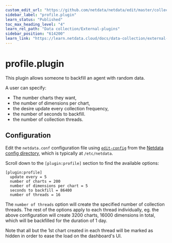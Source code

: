 ```yaml
---
custom_edit_url: "https://github.com/netdata/netdata/edit/master/collectors/profile.plugin/README.md"
sidebar_label: "profile.plugin"
learn_status: "Published"
toc_max_heading_level: "4"
learn_rel_path: "Data collection/External-plugins"
sidebar_position: "614200"
learn_link: "https://learn.netdata.cloud/docs/data-collection/external-plugins/profile.plugin"
---
```

# profile.plugin

This plugin allows someone to backfill an agent with random data.

A user can specify:

 - The number charts they want,
 - the number of dimensions per chart,
 - the desire update every collection frequency,
 - the number of seconds to backfill.
 - the number of collection threads.

## Configuration

Edit the `netdata.conf` configuration file using [`edit-config`](/docs/configuring/configuration#use-edit-config-to-edit-configuration-files) from the [Netdata config directory](/docs/configuring/configuration#the-netdata-config-directory), which is typically at `/etc/netdata`.

Scroll down to the `[plugin:profile]` section to find the available options:

```
[plugin:profile]
  update every = 5
  number of charts = 200
  number of dimensions per chart = 5
  seconds to backfill = 86400
  number of threads = 16
```

The `number of threads` option will create the specified number of collection
threads. The rest of the options apply to each thread individually, eg. the
above configuration will create 3200 charts, 16000 dimensions in total, which will be
backfilled for the duration of 1 day.

Note that all but the 1st chart created in each thread will be marked as hidden
in order to ease the load on the dashboard's UI.
